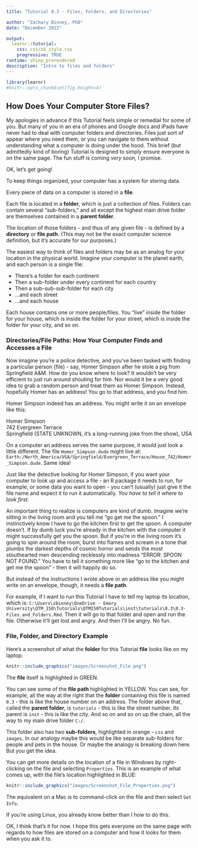 ```yaml
---
title: "Tutorial 0.3 - Files, Folders, and Directories"

author: "Zachary Binney, PhD"
date: "December 2022"

output:
  learnr::tutorial:
    css: css/zb_style.css
    progressive: TRUE
runtime: shiny_prerendered
description: "Intro to files and folders"
---
```


```r
library(learnr)
#knitr::opts_chunk$set(fig.height=4)
```

## How Does Your Computer Store Files?

My apologies in advance if this Tutorial feels simple or remedial for some of you. But many of you in an era of phones and Google docs and iPads have never had to deal with computer folders and directories. Files just sort of appear where you need them, or you can navigate to them without understanding what a computer is doing under the hood. This brief (but admittedly kind of boring) Tutorial is designed to simply ensure everyone is on the same page. The fun stuff is coming *very* soon, I promise.

OK, let's get going!

To keep things organized, your computer has a system for storing data.

Every piece of data on a computer is stored in a **file**. 

Each file is located in a **folder**, which is just a collection of files. Folders can contain several "sub-folders," and all except the highest main drive folder are themselves contained in a **parent folder**.

The location of those folders - and thus of any given file - is defined by a **directory** or **file path**. (This may not be the exact computer science definition, but it's accurate for our purposes.)

The easiest way to think of files and folders may be as an analog for your location in the physical world. Imagine your computer is the planet earth, and each person is a single file:

* There's a folder for each continent
* Then a sub-folder under every continent for each country
* Then a sub-sub-sub-folder for each city
* ...and each street
* ...and each house

Each house contains one or more people/files. You "live" inside the folder for your house, which is inside the folder for your street, which is inside the folder for your city, and so on.

### Directories/File Paths: How Your Computer Finds and Accesses a File

Now imagine you're a police detective, and you've been tasked with finding a particular person (file) - say, Homer Simpson after he stole a pig from Springfield A&M. How do you know where to look? It wouldn't be very efficient to just run around shouting for him. Nor would it be a very good idea to grab a random person and treat them as Homer Simpson. Instead, hopefully Homer has an address! You go to that address, and you find him.

Homer Simpson indeed has an address. You might write it on an envelope like this: 

Homer Simpson <br>
742 Evergreen Terrace <br>
Springfield (STATE UNKNOWN, it's a long-running joke from the show), USA

On a computer an address serves the same purpose, it would just look a little different. The file `Homer_Simpson.dude` might live at: `Earth:/North_America/USA/Springfield/Evergreen_Terrace/House_742/Homer_Simpson.dude`. Same idea!

Just like the detective looking for Homer Simpson, if you want your computer to look up and access a file - an R package it needs to run, for example, or some data you want to open - you can't (usually) just give it the file name and expect it to run it automatically. *You have to tell it where to look first.* 

An important thing to realize is computers are kind of dumb. Imagine we're sitting in the living room and you tell me "go get me the spoon." I instinctively know I have to go the kitchen first to get the spoon. A computer doesn't. If by dumb luck you're already in the kitchen with the computer it might successfully get you the spoon. But if you're in the living room it's going to spin around the room, burst into flames and scream in a tone that plumbs the darkest depths of cosmic horror and sends the most stouthearted men descending recklessly into madness "ERROR: SPOON NOT FOUND." You have to tell it something more like "go to the kitchen and get me the spoon" - then it will happily do so.

But instead of  the instructions I wrote above or an address like you might write on an envelope, though, it needs a **file path**.

For example, if I want to run this Tutorial I have to tell my laptop its location, which is: `C:\Users\zbinney\OneDrive - Emory University\QTM_150\Tutorials\QTM150Tutorials\inst\tutorials\0.3\0.3-Files_and_Folders.Rmd`.  Then it will go to that folder and open and run the file. Otherwise it'll get lost and angry. And then I'll be angry. No fun.


### File, Folder, and Directory Example

Here's a screenshot of what the **folder** for this Tutorial **file** looks like on my laptop:

```r
knitr::include_graphics("images/Screenshot_File.png")
```

The **file** itself is highlighted in GREEN.

You can see some of the **file path** highlighted in YELLOW. You can see, for example, all the way at the right that the **folder** containing this file is named `0.3` - this is like the house number on an address. The folder above that, called the **parent folder**, is `tutorials` - this is like the street number. *Its* parent is `inst` - this is like the city. And so on and so on up the chain, all the way to my main drive folder `C:/`.

This folder also has two **sub-folders**, highlighted in orange - `css` and `images`. In our analogy maybe this would be like separate sub-folders for people and pets in the house. Or maybe the analogy is breaking down here. But you get the idea.

You can get more details on the location of a file in Windows by right-clicking on the file and selecting `Properties`. This is an example of what comes up, with the file's location highlighted in BLUE:

```r
knitr::include_graphics("images/Screenshot_File_Properties.png")
```

The equivalent on a Mac is to command-click on the file and then select `Get Info`.

If you're using Linux, you already know better than I how to do this.

OK, I think that's it for now. I hope this gets everyone on the same page with regards to how files are stored on a computer and how it looks for them when you ask it to.
